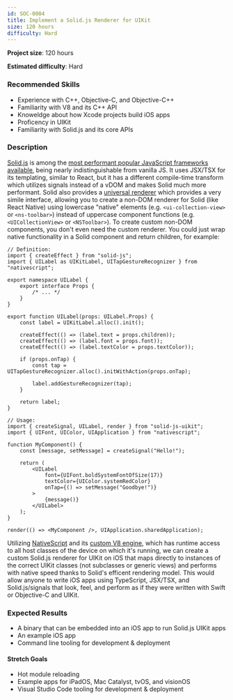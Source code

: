 ```yaml
---
id: SOC-0004
title: Implement a Solid.js Renderer for UIKit
size: 120 hours
difficulty: Hard
---
```


**Project size**: 120 hours

**Estimated difficulty**: Hard

### Recommended Skills

-   Experience with C++, Objective-C, and Objective-C++
-   Familiarity with V8 and its C++ API
-   Knoweldge about how Xcode projects build iOS apps
-   Proficency in UIKit
-   Familiarity with Solid.js and its core APIs

### Description

[Solid.js](https://www.solidjs.com) is among the [most performant popular JavaScript frameworks available](https://krausest.github.io/js-framework-benchmark/current.html), being nearly indistinguishable from vanilla JS. It uses JSX/TSX for its templating, similar to React, but it has a different compile-time transform which utilizes signals instead of a vDOM and makes Solid much more performant. Solid also provides a [universal renderer](https://github.com/solidjs/solid/tree/main/packages/solid/universal) which provides a very simile interface, allowing you to create a non-DOM renderer for Solid (like React Native) using lowercase "native" elements (e.g. `<ui-collection-view>` or `<ns-toolbar>`) instead of uppercase component functions (e.g. `<UICollectionView>` or `<NSToolbar>`). To create custom non-DOM components, you don't even need the custom renderer. You could just wrap native functionality in a Solid component and return children, for example:

```tsx
// Definition:
import { createEffect } from "solid-js";
import { UILabel as UIKitLabel, UITapGestureRecognizer } from "nativescript";

export namespace UILabel {
    export interface Props {
        /* ... */
    }
}

export function UILabel(props: UILabel.Props) {
    const label = UIKitLabel.alloc().init();

    createEffect(() => (label.text = props.children));
    createEffect(() => (label.font = props.font));
    createEffect(() => (label.textColor = props.textColor));

    if (props.onTap) {
        const tap = UITapGestureRecognizer.alloc().initWithAction(props.onTap);

        label.addGestureRecognizer(tap);
    }

    return label;
}

// Usage:
import { createSignal, UILabel, render } from "solid-js-uikit";
import { UIFont, UIColor, UIApplication } from "nativescript";

function MyComponent() {
    const [message, setMessage] = createSignal("Hello!");

    return (
        <UILabel
            font={UIFont.boldSystemFontOfSize(17)}
            textColor={UIColor.systemRedColor}
            onTap={() => setMessage("Goodbye!")}
        >
            {message()}
        </UILabel>
    );
}

render(() => <MyComponent />, UIApplication.sharedApplication);
```

Utilizing [NativeScript](https://nativescript.org) and its [custom V8 engine](https://github.com/NativeScript/ios), which has runtime access to all host classes of the device on which it's running, we can create a custom Solid.js renderer for UIKit on iOS that maps directly to instances of the correct UIKit classes (not subclasses or generic views) and performs with native speed thanks to Solid's efficent rendering model. This would allow anyone to write iOS apps using TypeScript, JSX/TSX, and Solid.js/signals that look, feel, and perform as if they were written with Swift or Objective-C and UIKit.

### Expected Results

-   A binary that can be embedded into an iOS app to run Solid.js UIKit apps
-   An example iOS app
-   Command line tooling for development & deployment

#### Stretch Goals

-   Hot module reloading
-   Example apps for iPadOS, Mac Catalyst, tvOS, and visionOS
-   Visual Studio Code tooling for development & deployment
